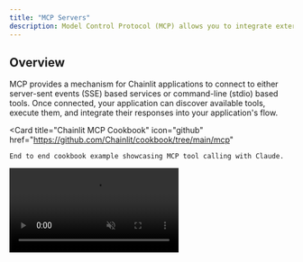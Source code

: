 ```yaml
---
title: "MCP Servers"
description: Model Control Protocol (MCP) allows you to integrate external tool providers with your Chainlit application. This enables your AI models to use tools through standardized interfaces.
---
```


## Overview

MCP provides a mechanism for Chainlit applications to connect to either server-sent events (SSE) based services or command-line (stdio) based tools. Once connected, your application can discover available tools, execute them, and integrate their responses into your application's flow.

 <Card
    title="Chainlit MCP Cookbook"
    icon="github"
    href="https://github.com/Chainlit/cookbook/tree/main/mcp"
  >
    End to end cookbook example showcasing MCP tool calling with Claude.
  </Card>

<Frame caption="Connect to an MCP server">
  <video
    controls
    autoPlay
    loop
    muted
    src="https://github.com/user-attachments/assets/6119341f-fb5d-4c3f-9f10-735a74841fd6"
  />
</Frame>

### Contact us for Enterprise Ready MCP

We're working with companies to create their MCP stacks, enabling AI agents to consume their data and context in standardized ways. Fill out this [form](https://docs.google.com/forms/d/e/1FAIpQLSdObSIeIFt4nHppZ6r2rIoEe-jZRo4CqxbmRKKgb-ZsSPONnQ/viewform?usp=dialog).

## Connections Types

Chainlit supports two types of MCP connections:

1. **SSE (Server-Sent Events)**: Connect to a remote service via HTTP
2. **stdio**: Execute a local command and communicate via standard I/O

> ⚠️ **Security Warning**: The stdio connection type spawns actual subprocesses on the Chainlit server. Only use this with trusted commands in controlled environments. Ensure proper validation of user inputs to prevent command injection vulnerabilities.

<Note>**Command Availability Warning**: When using the stdio connection type with commands like `npx` or `uvx`, these commands must be available on the Chainlit server where the application is running. The subprocess is executed on the server, not on the client machine.</Note>

## Setup

### 1. Register Connection Handlers

To use MCP in your Chainlit application, you need to implement the `on_mcp_connect` handler. The `on_mcp_disconnect` handler is optional but recommended for proper cleanup.

```python
import chainlit as cl
from mcp import ClientSession

@cl.on_mcp_connect
async def on_mcp_connect(connection, session: ClientSession):
    """Called when an MCP connection is established"""
    # Your connection initialization code here
    # This handler is required for MCP to work
    
@cl.on_mcp_disconnect
async def on_mcp_disconnect(name: str, session: ClientSession):
    """Called when an MCP connection is terminated"""
    # Your cleanup code here
    # This handler is optional
```

### 2. Client Configuration

The client needs to provide the connection details through the Chainlit interface. This includes:

- Connection name (unique identifier)
- Client type (`sse` or `stdio`)
- For SSE: URL endpoint
- For stdio: Full command (e.g., `npx your-tool-package` or `uvx your-tool-package`)

<Frame caption="Adding an MCP">
  <img src="/images/add-mcp.png" />
</Frame>

## Working with MCP Connections

### Retrieving Available Tools

Upon connection, you can discover the available tools provided by the MCP service:

```python
@cl.on_mcp_connect
async def on_mcp(connection, session: ClientSession):
    # List available tools
    result = await session.list_tools()
    
    # Process tool metadata
    tools = [{
        "name": t.name,
        "description": t.description,
        "input_schema": t.inputSchema,
    } for t in result.tools]
    
    # Store tools for later use
    mcp_tools = cl.user_session.get("mcp_tools", {})
    mcp_tools[connection.name] = tools
    cl.user_session.set("mcp_tools", mcp_tools)
```

### Executing Tools

You can execute tools using the MCP session:

```python
@cl.step(type="tool") 
async def call_tool(tool_use):
    tool_name = tool_use.name
    tool_input = tool_use.input
    
    # Find appropriate MCP connection for this tool
    mcp_name = find_mcp_for_tool(tool_name)
    
    # Get the MCP session
    mcp_session, _ = cl.context.session.mcp_sessions.get(mcp_name)
    
    # Call the tool
    result = await mcp_session.call_tool(tool_name, tool_input)
    
    return result
```

## Integrating with LLMs

MCP tools can be seamlessly integrated with LLMs that support tool calling:

```python
async def call_model_with_tools():
    # Get tools from all MCP connections
    mcp_tools = cl.user_session.get("mcp_tools", {})
    all_tools = [tool for connection_tools in mcp_tools.values() for tool in connection_tools]
    
    # Call your LLM with the tools
    response = await your_llm_client.call(
        messages=messages,
        tools=all_tools
    )
    
    # Handle tool calls if needed
    if response.has_tool_calls():
        # Process tool calls
        pass
        
    return response
```

## Session Management

MCP connections are managed at the session level. Each WebSocket session can have multiple named MCP connections. The connections are cleaned up when:

1. The user explicitly disconnects
2. The same connection name is reused (old connection is replaced)
3. The WebSocket session ends